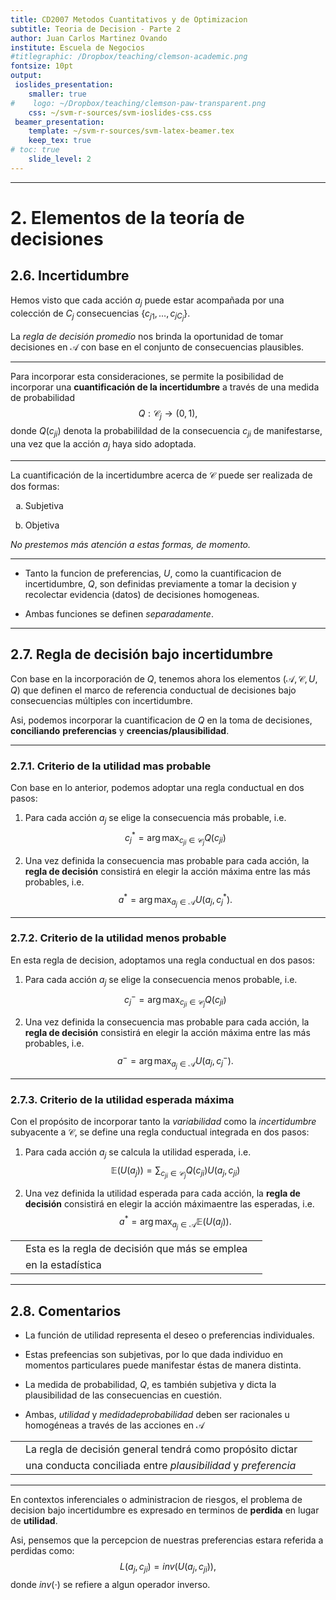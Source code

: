 ```yaml
---
title: CD2007 Metodos Cuantitativos y de Optimizacion
subtitle: Teoria de Decision - Parte 2
author: Juan Carlos Martinez Ovando
institute: Escuela de Negocios
#titlegraphic: /Dropbox/teaching/clemson-academic.png
fontsize: 10pt
output:
 ioslides_presentation:
    smaller: true
#    logo: ~/Dropbox/teaching/clemson-paw-transparent.png
    css: ~/svm-r-sources/svm-ioslides-css.css    
 beamer_presentation:
    template: ~/svm-r-sources/svm-latex-beamer.tex
    keep_tex: true
# toc: true
    slide_level: 2
---
```


---

# 2. Elementos de la teoría de decisiones

## 2.6. Incertidumbre

Hemos visto que cada acción $a_j$ puede estar acompañada por una colección de $C_j$ consecuencias $\{c_{j1},\ldots,c_{jC_{j}}\}$.

La *regla de decisión promedio* nos brinda la oportunidad de tomar decisiones en $\mathcal{A}$ con base en el conjunto de consecuencias plausibles.

\textcolor{orange}{$\triangle$ Pero, no todas las consecuencias son igualmente plausibles.}

---

Para incorporar esta consideraciones, se permite la posibilidad de incorporar una **cuantificación de la incertidumbre** a través de una medida de probabilidad
$$
Q:\mathcal{C}_j \rightarrow (0,1),
$$
donde $Q(c_{ji})$ denota la probabilildad de la consecuencia $c_{ji}$ de manifestarse, una vez que la acción $a_j$ haya sido adoptada.

---

La cuantificación de la incertidumbre acerca de $\mathcal{C}$ puede ser realizada de dos formas:

a. Subjetiva

b. Objetiva

_No prestemos más atención a estas formas, de momento._

---

**\textcolor{orange}{Comentarios}**

* Tanto la funcion de preferencias, $U$, como la cuantificacion de incertidumbre, $Q$, son definidas previamente a tomar la decision y recolectar evidencia (datos) de decisiones homogeneas.

* Ambas funciones se definen *separadamente*.

---

## 2.7. Regla de decisión bajo incertidumbre

Con base en la incorporación de $Q$, tenemos ahora los elementos $(\mathcal{A},\mathcal{C},U,Q)$ que definen el marco de referencia conductual de decisiones bajo consecuencias múltiples con incertidumbre.

Asi, podemos incorporar la cuantificacion de $Q$ en la toma de decisiones, **conciliando** **preferencias** y **creencias/plausibilidad**.

---

### 2.7.1. Criterio de la utilidad mas probable

Con base en lo anterior, podemos adoptar una regla conductual en dos pasos:

1. Para cada acción $a_j$ se elige la consecuencia más probable, i.e.
$$
c_{j}^{*}=\arg\max_{c_{ji}\in\mathcal{C}_j}Q(c_{ji})
$$

2. Una vez definida la consecuencia mas probable para cada acción, la **regla de decisión** consistirá en elegir la acción máxima entre las más probables, i.e.
$$
a^{*}=\arg\max_{a_j \in \mathcal{A}} U(a_j,c_j^{*}).
$$

---

### 2.7.2. Criterio de la utilidad menos probable

En esta regla de decision, adoptamos una regla conductual en dos pasos:

1. Para cada acción $a_j$ se elige la consecuencia menos probable, i.e.
$$
c_{j}^{-}=\arg\max_{c_{ji}\in\mathcal{C}_j}Q(c_{ji})
$$

2. Una vez definida la consecuencia mas probable para cada acción, la **regla de decisión** consistirá en elegir la acción máxima entre las más probables, i.e.
$$
a^{-}=\arg\max_{a_j \in \mathcal{A}} U(a_j,c_j^{-}).
$$

---

### 2.7.3. Criterio de la utilidad esperada máxima

Con el propósito de incorporar tanto la _variabilidad_ como la _incertidumbre_ subyacente a $\mathcal{C}$, se define una regla conductual integrada en dos pasos:

1. Para cada acción $a_j$ se calcula la utilidad esperada, i.e.
$$
\mathbb{E}\left(U(a_j)\right)=\sum_{c_{ji}\in\mathcal{C}_j}Q(c_{ji})U(a_j,c_{ji})
$$

2. Una vez definida la utilidad esperada para cada acción, la **regla de decisión** consistirá en elegir la acción máximaentre las esperadas, i.e.
$$
a^{*}=\arg\max_{a_j \in \mathcal{A}} \mathbb{E}\left(U(a_j)\right).
$$

- ---------------------------------------------- -
  Esta es la regla de decisión que más se emplea 
  en la estadística 
- ---------------------------------------------- -

---

## 2.8. Comentarios

* La función de utilidad representa el deseo o preferencias individuales.

* Estas prefeencias son subjetivas, por lo que dada individuo en momentos particulares puede manifestar éstas de manera distinta.

* La medida de probabilidad, $Q$, es también subjetiva y dicta la plausibilidad de las consecuencias en cuestión.

* Ambas, $utilidad$ y $medida de probabilidad$ deben ser racionales u homogéneas a través de las acciones en $\mathcal{A}$

- ------------------------------------------------------------- -
  La regla de decisión general tendrá como propósito dictar 
  una conducta conciliada entre _plausibilidad_ y _preferencia_
- ------------------------------------------------------------- -

---

\textcolor{orange}{2.8. Comentarios... (Continuacion)}

En contextos inferenciales o administracion de riesgos, el problema de decision bajo incertidumbre es expresado en terminos de **perdida** en lugar de **utilidad**. 

Asi, pensemos que la percepcion de nuestras preferencias estara referida a perdidas como:
$$
L(a_j,c_{ji})=inv\left(U(a_j,c_{ji})\right),
$$
donde $inv(\cdot)$ se refiere a algun operador inverso.

\textcolor{blue}{$\triangle$ Con esta consideracion damos inicio al estudio de **riesgo**, definido como la perdida esperada }

